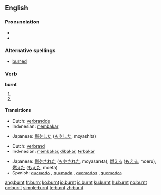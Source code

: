 ==English==

===Pronunciation===
* {{IPA|/'bʌrnt/}}
* {{audio|en-us-burnt.ogg|Audio (US)}}

===Alternative spellings===
* [[burned]]

===Verb===
'''burnt'''

# {{simple past of|[[burn]]}}
# {{past participle of|[[burn]]}}

====Translations====
{{trans-top|simple past of to burn}}
* Dutch: [[verbrandde]]
* Indonesian: [[bakar|membakar]]
{{trans-mid}}
* Japanese: [[燃やした]] ([[もやした]], moyashita)
{{trans-bottom}}

{{trans-top|past participle of to burn}}
* Dutch: [[verbrand]]
* Indonesian: [[bakar|membakar]], [[bakar|dibakar]], [[bakar|terbakar]]
{{trans-mid}}
* Japanese: [[燃やされた]] ([[もやされた]], moyasareta),  [[燃える]] ([[もえる]], moeru),  [[燃えた]] ([[もえた]], moeta)
* Spanish: [[quemado]] {{m|s}}, [[quemada]] {{f|s}}, [[quemados]] {{m|p}}, [[quemadas]] {{f|p}}
{{trans-bottom}}

[[ang:burnt]]
[[fr:burnt]]
[[ko:burnt]]
[[io:burnt]]
[[id:burnt]]
[[ku:burnt]]
[[hu:burnt]]
[[no:burnt]]
[[oc:burnt]]
[[simple:burnt]]
[[te:burnt]]
[[zh:burnt]]